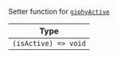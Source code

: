 Setter function for [`giphyActive`](../../../contexts/message_input_context.mdx#giphyactive)

| Type |
| - |
| `(isActive) => void` |
